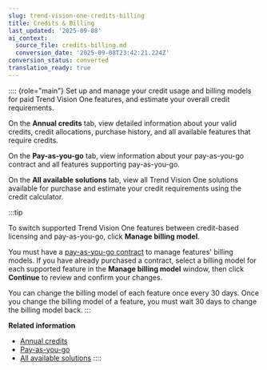 ```yaml
---
slug: trend-vision-one-credits-billing
title: Credits & Billing
last_updated: '2025-09-08'
ai_context:
  source_file: credits-billing.md
  conversion_date: '2025-09-08T23:42:21.224Z'
conversion_status: converted
translation_ready: true
---
```


:::: {role="main"}
Set up and manage your credit usage and billing models for paid Trend Vision One features, and estimate your overall credit requirements.

On the **Annual credits** tab, view detailed information about your valid credits, credit allocations, purchase history, and all available features that require credits.

On the **Pay-as-you-go** tab, view information about your pay-as-you-go contract and all features supporting pay-as-you-go.

On the **All available solutions** tab, view all Trend Vision One solutions available for purchase and estimate your credit requirements using the credit calculator.

:::tip

To switch supported Trend Vision One features between credit-based licensing and pay-as-you-go, click **Manage billing model**.

You must have a [pay-as-you-go contract](purchasing-payg-contract-aws.mdx) to manage features' billing models. If you have already purchased a contract, select a billing model for each supported feature in the **Manage billing model** window, then click **Continue** to review and confirm your changes.

You can change the billing model of each feature once every 30 days. Once you change the billing model of a feature, you must wait 30 days to change the billing model back.
:::

**Related information**

- [Annual credits](credit-usage.md "View detailed information about your valid credits, your credit allocation across the Trend Vision One platform, your purchase history, and all available features that require credits on the Annual credits tab.")
- [Pay-as-you-go](pay-as-you-go.md "View information about your pay-as-you-go contract and all Trend Vision One features supporting pay-as-you-go billing on the Pay-as-you-go tab.")
- [All available solutions](all-available-solutions-tab.md "View an overview of all Trend Vision One solutions available for purchase and estimate your credit requirements using the credit calculator.")
::::
